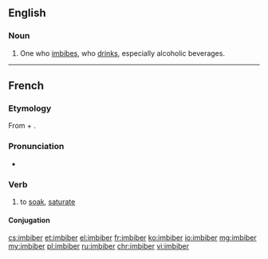 ==English==

===Noun===
{{en-noun}}

# One who [[imbibe]]s, who [[drink]]s, especially alcoholic beverages.

----

==French==

===Etymology===
From {{etyl|la|fr}} {{term/t|la|in-}} + {{term/t|la|bibō||I drink}}.

===Pronunciation===
* {{IPA|/ɛ̃.bi.be/|lang=fr}}

===Verb===
{{fr-verb}}

# {{label|fr|transitive}} to [[soak]], [[saturate]]

====Conjugation====
{{fr-conj-er|imbib|avoir}}

[[cs:imbiber]]
[[et:imbiber]]
[[el:imbiber]]
[[fr:imbiber]]
[[ko:imbiber]]
[[io:imbiber]]
[[mg:imbiber]]
[[my:imbiber]]
[[pl:imbiber]]
[[ru:imbiber]]
[[chr:imbiber]]
[[vi:imbiber]]